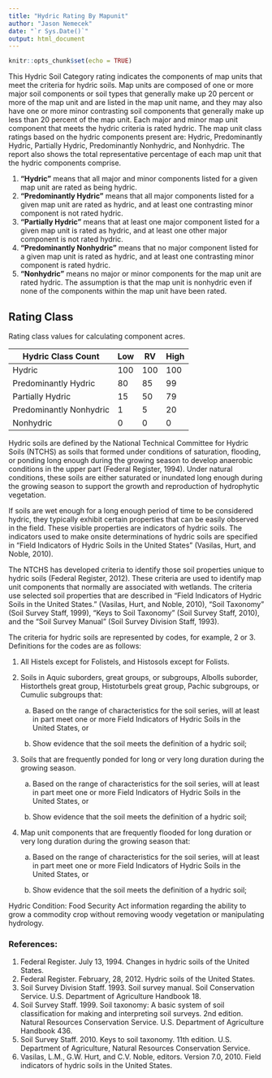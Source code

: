 ---
title: "Hydric Rating By Mapunit"
author: "Jason Nemecek"
date: "`r Sys.Date()`"
output: html_document
---

```{r setup, include=FALSE}
knitr::opts_chunk$set(echo = TRUE)
```

This Hydric Soil Category rating indicates the components of map units that meet the criteria for hydric soils. Map units are composed of one or more major soil components or soil types that generally make up 20 percent or more of the map unit and are listed in the map unit name, and they may also have one or more minor contrasting soil components that generally make up less than 20 percent of the map unit. Each major and minor map unit component that meets the hydric criteria is rated hydric. The map unit class ratings based on the hydric components present are: Hydric, Predominantly Hydric, Partially Hydric, Predominantly Nonhydric, and Nonhydric. The report also shows the total representative percentage of each map unit that the hydric components comprise.

1. **"Hydric"** means that all major and minor components listed for a given map unit are rated as being hydric.
2. **"Predominantly Hydric"** means that all major components listed for a given map unit are rated as hydric, and at least one contrasting minor component is not rated hydric.
3. **"Partially Hydric"** means that at least one major component listed for a given map unit is rated as hydric, and at least one other major component is not rated hydric.
4. **"Predominantly Nonhydric"** means that no major component listed for a given map unit is rated as hydric, and at least one contrasting minor component is rated hydric.
5. **"Nonhydric"** means no major or minor components for the map unit are rated hydric. The assumption is that the map unit is nonhydric even if none of the components within the map unit have been rated.

## Rating Class
Rating class values for calculating component acres.


|Hydric Class Count	|Low|	RV	|High|
|--------------------|---|---|----|
|Hydric|	100|	100|	100|
|Predominantly Hydric| 	80|	85|	99|
|Partially Hydric	|15|	50|	79|
|Predominantly Nonhydric|	1|	5|	20|
|Nonhydric|	0	|0|	0|


Hydric soils are defined by the National Technical Committee for Hydric Soils (NTCHS) as soils that formed under conditions of saturation, flooding, or ponding long enough during the growing season to develop anaerobic conditions in the upper part (Federal Register, 1994). Under natural conditions, these soils are either saturated or inundated long enough during the growing season to support the growth and reproduction of hydrophytic vegetation.

If soils are wet enough for a long enough period of time to be considered hydric, they typically exhibit certain properties that can be easily observed in the field. These visible properties are indicators of hydric soils. The indicators used to make onsite determinations of hydric soils are specified in "Field Indicators of Hydric Soils in the United States" (Vasilas, Hurt, and Noble, 2010).

The NTCHS has developed criteria to identify those soil properties unique to hydric soils (Federal Register, 2012). These criteria are used to identify map unit components that normally are associated with wetlands. The criteria use selected soil properties that are described in "Field Indicators of Hydric Soils in the United States." (Vasilas, Hurt, and Noble, 2010), "Soil Taxonomy" (Soil Survey Staff, 1999), "Keys to Soil Taxonomy" (Soil Survey Staff, 2010), and the "Soil Survey Manual" (Soil Survey Division Staff, 1993).

The criteria for hydric soils are represented by codes, for example, 2 or 3. Definitions for the codes are as follows:

1. All Histels except for Folistels, and Histosols except for Folists.

2. Soils in Aquic suborders, great groups, or subgroups, Albolls suborder, Historthels great group, Histoturbels great group, Pachic subgroups, or Cumulic subgroups that:

    a. Based on the range of characteristics for the soil series, will at least in part meet one or more Field Indicators of Hydric Soils in the United States, or

    b. Show evidence that the soil meets the definition of a hydric soil;

3. Soils that are frequently ponded for long or very long duration during the growing season.

    a. Based on the range of characteristics for the soil series, will at least in part meet one or more Field Indicators of Hydric Soils in the United States, or

    b. Show evidence that the soil meets the definition of a hydric soil;

4. Map unit components that are frequently flooded for long duration or very long duration during the growing season that:

    a. Based on the range of characteristics for the soil series, will at least in part meet one or more Field Indicators of Hydric Soils in the United States, or

    b. Show evidence that the soil meets the definition of a hydric soil;

Hydric Condition: Food Security Act information regarding the ability to grow a commodity crop without removing woody vegetation or manipulating hydrology.

### References:

1. Federal Register. July 13, 1994. Changes in hydric soils of the United States.
2. Federal Register. February, 28, 2012. Hydric soils of the United States.
3. Soil Survey Division Staff. 1993. Soil survey manual. Soil Conservation Service. U.S. Department of Agriculture Handbook 18.
4. Soil Survey Staff. 1999. Soil taxonomy: A basic system of soil classification for making and interpreting soil surveys. 2nd edition. Natural Resources Conservation Service. U.S. Department of Agriculture Handbook 436.
5. Soil Survey Staff. 2010. Keys to soil taxonomy. 11th edition. U.S. Department of Agriculture, Natural Resources Conservation Service.
6. Vasilas, L.M., G.W. Hurt, and C.V. Noble, editors. Version 7.0, 2010. Field indicators of hydric soils in the United States.